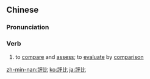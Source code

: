 {{also|评比}}
==Chinese==
{{zh-forms|s=评比}}

===Pronunciation===
{{zh-pron
|m=píngbǐ
|c=ping4 bei2
|mn=phêng-pí
|cat=v
}}

===Verb===
{{zh-verb}}

# to [[compare]] and [[assess]]; to [[evaluate]] by [[comparison]]

{{zh-cat|Advanced}}

[[zh-min-nan:評比]]
[[ko:評比]]
[[ja:評比]]